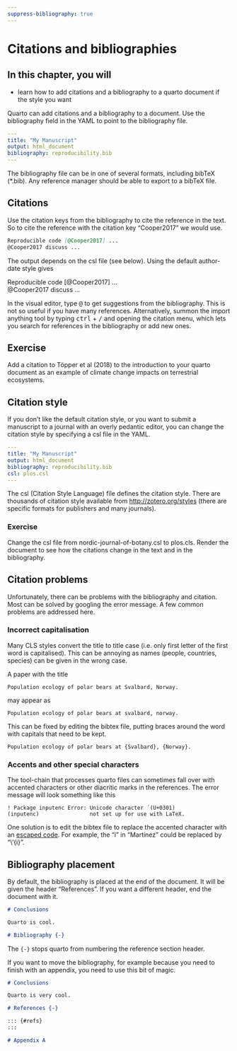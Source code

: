 ```yaml
---
suppress-bibliography: true
---
```



# Citations and bibliographies

::: callout-note
## In this chapter, you will

- learn how to add citations and a bibliography to a quarto document if the style you want
:::

Quarto can add citations and a bibliography to a document. Use the bibliography field in the YAML to point to the bibliography file.

``` yaml
---
title: "My Manuscript"
output: html_document
bibliography: reproducibility.bib
---
```

The bibliography file can be in one of several formats, including bibTeX (\*.bib). 
Any reference manager should be able to export to a bibTeX file.

## Citations

Use the citation keys from the bibliography to cite the reference in the text. So to cite the reference with the citation key "Cooper2017" we would use.

``` markdown
Reproducible code [@Cooper2017] ...
@Cooper2017 discuss ...
```
The output depends on the csl file (see below).
Using the default author-date style gives


<div class="bg-success">
Reproducible code [@Cooper2017] ...\
@Cooper2017 discuss ...\
</div>

In the visual editor, type <kbd>\@</kbd> to get suggestions from the bibliography. 
This is not so useful if you have many references. Alternatively, summon the import anything tool by typing <kbd>ctrl</kbd> + <kbd>/</kbd> and opening the citation menu, which lets you search for references in the bibliography or add new ones.

::: callout-note
## Exercise 

Add a citation to Töpper et al (2018) to the introduction to your quarto document as an example of climate change impacts on terrestrial ecosystems.
:::

## Citation style

If you don't like the default citation style, or you want to submit a manuscript to a journal with an overly pedantic editor, you can change the citation style by specifying a csl file in the YAML.

``` yaml
---
title: "My Manuscript"
output: html_document
bibliography: reproducibility.bib
csl: plos.csl
---
```

The csl (Citation Style Language) file defines the citation style. There are thousands of citation style available from <http://zotero.org/styles> (there are specific formats for publishers and many journals).

### Exercise {.unnumbered .facta .toc-ignore}

Change the csl file from nordic-journal-of-botany.csl to plos.cls.
Render the document to see how the citations change in the text and in the bibliography.


## Citation problems

Unfortunately, there can be problems with the bibliography and citation. Most can be solved by googling the error message. A few common problems are addressed here.

### Incorrect capitalisation

Many CLS styles convert the title to title case (i.e. only first letter of the first word is capitalised). This can be annoying as names (people, countries, species) can be given in the wrong case.

A paper with the title

    Population ecology of polar bears at Svalbard, Norway.

may appear as

    Population ecology of polar bears at svalbard, norway.

This can be fixed by editing the bibtex file, putting braces around the word with capitals that need to be kept.

    Population ecology of polar bears at {Svalbard}, {Norway}.

### Accents and other special characters

The tool-chain that processes quarto files can sometimes fall over with accented characters or other diacritic marks in the references. The error message will look something like this

    ! Package inputenc Error: Unicode character ́ (U+0301)
    (inputenc)                not set up for use with LaTeX.

One solution is to edit the bibtex file to replace the accented character with an [escaped code](https://en.wikibooks.org/wiki/LaTeX/Special_Characters#Escaped_codes). For example, the "í" in "Martínez" could be replaced by "\\'{i}".

## Bibliography placement

By default, the bibliography is placed at the end of the document. It will be given the header "References". If you want a different header, end the document with it.

``` markdown
# Conclusions

Quarto is cool.

# Bibliography {-}
```

The `{-}` stops quarto from numbering the reference section header.

If you want to move the bibliography, for example because you need to finish with an appendix, you need to use this bit of magic.

``` markdown
# Conclusions

Quarto is very cool.

# References {-}

::: {#refs}
:::

# Appendix A
```

